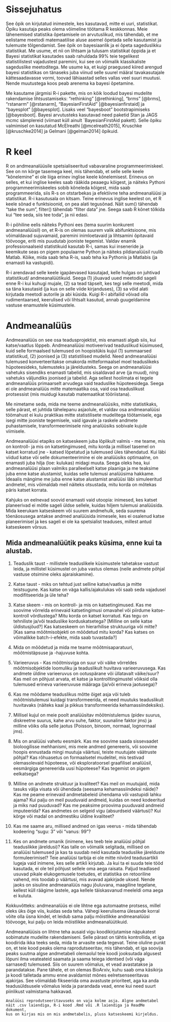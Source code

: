 
# Sissejuhatus {#intro}

See õpik on kirjutatud inimestele, kes kasutavad, mitte ei uuri, statistikat. 
Õpiku kasutaja peaks olema võimeline töötama R keskkonnas. 
Meie lähenemised statistika õpetamisele on arvutuslikud, mis tähendab, et me eelistame meetodi matemaatilise aluse asemel õpetada selle kasutamist ja tulemuste tõlgendamist. 
See õpik on bayesiaanlik ja ei õpeta sageduslikku statistikat. 
Me usume, et nii on lihtsam ja tulusam statistikat õppida ja et Bayesi statistikat kasutades saab rahuldada 99% teie tegelikest statistilistest vajadustest paremini, kui see on võimalik klassikaliste sageduslike meetoditega. 
Me usume ka, et kuigi praegused kiired arengud bayesi statistikas on tänaseks juba viinud selle suurel määral tavakasutajale kättesaadavasse vormi, toovad lähiaastad selles vallas veel suuri muutusi. 
Nende muutustega koos peab arenema ka bayesi õpetamine. 

Me kasutame järgmisi R-i pakette, mis on kõik loodud bayesi mudelite rakendamise lihtsustamiseks: "rethinking" [@rethinking], "brms" [@brms], "rstanarm" [@rstanarm], "BayesianFirstAid" [@bayesianfirstaid] ja "bayesplot" [@bayesplot]. 
Lisaks veel "bayesboot" bootstrapimiseks [@bayesboot]. 
Bayesi arvutusteks kasutavad need paketid Stan ja JAGS mcmc sämplereid (viimast küll ainult `BayesianFirstAid pakett). 
Selle õpiku valmimisel on kasutatud McElreathi [@mcelreath2015], Kruschke [@kruschke2014] ja Gelmani [@gelman2014] õpikuid.

# R keel

R on andmeanalüüsile spetsialiseeritud vabavaraline programmeerimiskeel. See on nn kõrge tasemega keel, mis tähendab, et selle selle keele "kõnelemine" ei ole liiga erinev inglise keele kõnelemisest. Erinevus on selles, et kui inglise keeles saab rääkida peaaegu kõigest, ja näiteks Pythoni programmeerimiskeeles sobib kõneleda kõigest, mida saab programmeerida, siis R-s on otstarbekas ja efektiivne teha andmeanalüüsi ja statistikat. R-i kasutusala on kitsam. Teine erinevus inglise keelest on, et R keele sõnad e funktsioonid, on pea alati tegusõnad. Näit sum() tähendab "take the sum", filter() tähendab "filter data" jne. Seega saab R kõnet tõlkida kui "tee seda, siis tee toda", ja nii edasi.   

R-i põhiline eelis näiteks Pythoni ees (tema suurim konkurent andmeanalüüsil) on, et R-is on olemas suurem valik abifunktsioone, mis võimaldavad sujuvamaid, paremini inimloetavaid ja lihtsamini õpitavaid töövooge, eriti mis puudutab jooniste tegemist. Valdav enamik professionaalseid statistikuid kasutab R-i, samas kui inseneride ja keemikute seas on pigem populaarne Python ja näiteks pildianalüüsil ruulib Matlab. Kõike, mida saab teha R-is, saab teha ka Pythonis ja Matlabis (ja enamasti ka vastupidi). 

R-i arendavad selle keele igapäevased kasutajad, kelle hulgas on juhtivad statistikud/ andmeanalüütikuid. Seega (1) jõuavad uued meetodid sageli enne R-i kui kuhugi mujale, (2) sa tead täpselt, kes tegi selle meetodi, mida sa täna kasutasid (ja kus on selle viide kirjanduses), (3) sa võid alati kirjutada meetodi autorile ja abi küsida. Kuigi R-i abifailid võivad olla rudimentaarsed, keerulised või lihtsalt kasutud, annab guugeldamine vastuse enamustele küsimustele.

# Andmeanalüüs

Andmeanalüüs on see osa teadusprojektist, mis enamasti algab siis, kui katse/vaatlus lõppeb. Andmeanalüüsi motiveerivad teaduslikud küsimused, kuid selle formaalsed tulemused on hoopistükis kujul (1) summaarsed statistikud, (2) joonised ja (3) statistilised mudelid. Need andmeanalüüsi tulemused konverteeritakse omakorda mitteformaalsel moel teaduslikeks hüpoteesideks, tulemusteks ja järeldusteks. Seega on andmeanalüüsi vahetuks sisendiks enamasti tabelid, mis sisaldavad arve (ja muud), ning vahetuks väljundiks joonised ja tabelid. Aga sellest hoolimata ei tegele andmeanalüüs primaarselt arvudega vaid teaduslike hüpoteesidega. Seega ei ole andmeanalüüs mitte matemaatika osa, vaid osa teaduslikust protsessist (mis muidugi kasutab matemaatikat tööriistana). 

Me nimetame seda, mida me teeme andmeanalüüsiks, mitte statistikaks, selle pärast, et juhtida tähelepanu asjaolule, et valdav osa andmeanalüüsi töömahust ei kulu praktikas mitte statistilisete mudelitega töötamisele, ega isegi mitte jooniste tegemisele, vaid igavale ja raskele andmete puhastamisele, transformeerimisele ning analüüsiks sobivale kujule viimisele.  

Andmeanalüüsi etapiks on katseskeem juba lõplikult valmis - me teame, mis on kontroll- ja mis on katsetingimused, mitu korda ja millisel tasemel on katset korratud jne - katsed lõpetatud ja tulemused üles tähendatud. Kui läbi viidud katse või selle dokumenteerimine ei ole analüüsiks optimaalne, on enamasti juba hilja (loe: kulukas) midagi muuta. Seega oleks hea, kui andmeanalüüsi plaan valmiks paralleelselt katse plaaniga ja me teaksime juba enne katse alustamist, kuidas selle tulemusi analüüsima hakkame. Ideaalis mängime me juba enne katse alustamist analüüsi läbi simuleeritud andmetel, mis võimaldab meil näiteks otsustada, mitu korda on mõtekas päris katset korrata. 

Kahjuks on eelnevad soovid enamasti vaid utoopia: inimesed, kes katset planeerivad ei mõtle sageli üldse sellele, kuidas hiljem tulemusi analüüsida. Mida keerukam katseskeem või suurem andmehulk, seda suurema tõenäosusega antakse andmed analüüsida inimesele, kes ei osalenud katse planeerimisel ja kes sageli ei ole ka spetsialist teaduses, millest antud katseskeem võrsus. 

## Mida andmeanalüütik peaks küsima, enne kui ta alustab.

1. Teaduslik taust - millistele teaduslikele küsimustele tahetakse vastust leida, ja millistel küsimustel on juba vastus olemas (neile andmete põhjal vastuse otsimine oleks ajaraiskamine). 

2. Katse taust - miks on tehtud just selline katse/vaatlus ja mitte teistsugune. Kas katse on väga kallis/ajakulukas või saab seda vajadusel modifitseerida ja üle teha?

3. Katse skeem - mis on kontroll- ja mis on katsetingimused. Kas me soovime võrrelda erinevaid katsetingimusi omavahel või piirdume katse-kontroll võrdlustega? Mitu korda on katset korratud. Kas tegu on tehniliste ja/või teaduslike korduskatsetega? [Milline on selle katse üldistusjõud?] Kas katseskeem on hierarhilise struktuuriga või mitte? [Kas sama mõõtmisobjekti on mõõdetud mitu korda? Kas katses on võimalikke batch-i-efekte, mida saab tuvastada?] 

4. Mida on mõõdetud ja mida me teame mõõtmisaparatuuri, mõõtmistäpsuse ja -hajuvuse kohta. 

5. Varieeruvus - Kas mõõtmisviga on suur või väike võrreldes mõõtmisobjektide loomuliku ja teaduslikult huvitava varieeruvusega. Kas andmete üldine varieeruvus on ootuspärane või üllatavalt väike/suur? Kas meil on põhjust arvata, et katse ja kontrolltingimustel võiksid olla tulemused erineva varieeruvuse määraga (ja/või erineva jaotusega)? 

5. Kas me mõõdame teaduslikus mõtte õiget asja või tuleb mõõtmistulemusi kuidagi transformeerida, et need muutuks teaduslikult huvitavaks (näiteks kaal ja pikkus transformeerida kehamassiindeksiks).

6. Millisel kujul on meie poolt analüüsitav mõõtmistulemus (pidev suurus, diskreetne suurus, kahe arvu suhe, faktor, suunaline faktor jms) ja milline võiks olla selle jaotus (Poisson, binoom, normaal, lognormaal jms). 

7. Mis on analüüsi vahetu eesmärk. Kas me soovime saada sissevaadet bioloogilisse mehhanismi, mis meie andmed genereeris, või soovime hoopis ennustada mingi muutuja väärtusi, teiste muutujate väätruste põhjal? Kas rõhuasetus on formaalsetel mudelitel, mis testivad olemasolevaid hüpoteese, või eksploratoorsel graafilisel analüüsil, eesmärgiga genereerida uusi hüpoteese? Kas tegemist on pigem eelkatsega?

8. Milline on andmete struktuur ja kvaliteet? Kas meil on muutujaid, mida tasuks välja visata või ühendada (seesama kehamassiindeksi näide)? Kas me peame erinevaid andmetabeleid ühendama või vastupidi lahku ajama? Kui palju on meil puuduvaid andmeid, kuidas on need kodeeritud ja miks nad puuduvad? Kas me peaksime proovima puuduvaid andmeid imputeerida? Kas andmetes on selgeid vigu (absurdseid väärtusi)? Kui kõrge või madal on andmestiku üldine kvaliteet? 

9. Kas me saame aru, millised andmed on igas veerus - mida tähendab kodeering "sugu: 3" või "vanus: 99"?

10. Kes on andmete omanik (inimene, kes teeb teie analüüsi põhjal teaduslikke järeldusi)? Kas talle on võimalik selgitada, millised on analüüsi tulemused ja kas ta suudab neid kasutada teaduslike järelduste formuleerimisel? Teie analüüsi tarbija ei ole mitte niivõrd teadusartikli lugeja vaid inimene, kes selle artikli kirjutab. Ja kui ta ei suuda teie tööd kasutada, ei ole teil põhjust sellele oma aega raisata. Paljud teadlased usuvad pikale elukogemusele toetudes, et statistika on retooriline vahend, mis toodab p väärtusi, mis avavad ajakirjade uksed. Nende jaoks on sisuline andmeanalüüs nagu jõuluvana, maagiline tegelane, kellest küll räägime lastele, aga kellele täiskasvanud meeleldi oma aega ei kuluta. 

Kokkuvõtteks: andmeanalüüs ei ole lihtne ega automaatne protsess, millel oleks üks õige viis, kuidas seda teha. Vähegi keerulisema ülesande korral võite olla üsna kindel, et leidub sama palju mõistlikke andmeanalüüsi töövooge, kui palju on leida mõistlikke andmeanalüütikuid.  

Andmeanalüüsis on lihtne teha ausaid vigu koodikirjutamise näpukatest sobimatute mudelite rakendamiseni. Selle pärast on tähtis kontrollida, et iga koodirida ikka teeks seda, mida te arvasite seda tegevat. Teine oluline punkt on, et teie kood peaks olema raprodutseeritav, mis tähendab, et iga soovija peaks suutma algse andmetabeli olemaolul teie koodi jooksutada algusest lõpuni ilma veateateid saamata ja saama teiega identsed (või väga sarnased) tulemused. Siis on suurem võimalus, et vead avastatakse ja parandatakse. Pane tähele, et on olemas BioArxiv, kuhu saab oma käsikirja ja koodi talletada ammu enne avaldamist mõnes eelretsenseeritavas ajakirjas. See võimaldab fikseerida oma avastuste prioriteet, aga ka anda teadusüldsusele võimalus leida ja parandada vead, enne kui need suurt piinlikust valmistama hakkavad.

    Analüüsi reprodutseeritavuseks on vaja kolme asja. Algne andmetabel 
    näit .csv laiendiga, R-i kood .Rmd või .R laiendiga ja ReadMe dokument, 
    kus on kirjas mis on mis andmetabelis, pluss katseskeemi kirjeldus.
    






